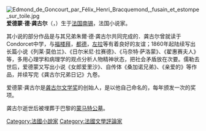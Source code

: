 {{noteTA
|1 = zh:龔古爾; zh-tw:龔固爾; zh-cn:龚古尔;
}}
[[File:Edmond_de_Goncourt_par_Félix_Henri_Bracquemond,_fusain_et_estompe_sur_toile.jpg|thumb]]
'''爱德蒙·德·龚古尔'''（{{lang-fr|Edmond Huot de Goncourt}}，{{bd|1822年|5月26日|1896年|7月16日|catIdx=Goncourt, Edmond de}}）生于[[法国|法国]][[南锡|南锡]]，法国小说家。

其小说的部分作品是与其兄弟朱爾·德·龚古尔共同完成的．龚古尔曾就读于Condorcet中学，与[[福楼拜|福楼拜]]，[[都德|都德]]，[[左拉|左拉]]等有着良好的友谊；1860年起陆续写出长篇小说《列莱·莫伯兰》、《日尔米尼·拉赛德》、《马奈特·萨洛蒙》、《翟惠赛夫人》等，多用心理学和病理学的观点分析人物精神状态，把社会矛盾放在次要。儒勒去世后，爱德蒙又写出小说《女郎爱里沙》、自传体《桑加诺兄弟》、《亲爱的》等作品，并续写完《龚古尔兄弟日记》九卷。

爱德蒙·龚古尔是[[龚古尔文学奖|龚古尔文学奖]]的创始人，是以他自己命名的，每年颁发一次的奖项。

龚古尔逝世后被埋葬于巴黎的[[蒙马特公墓|蒙马特公墓]]。

{{Authority control}}
{{France-bio-stub}}

{{DEFAULTSORT:Goncourt, Edmond de}}

[[Category:法國小說家|Category:法國小說家]]
[[Category:法國文學評論家|Category:法國文學評論家]]